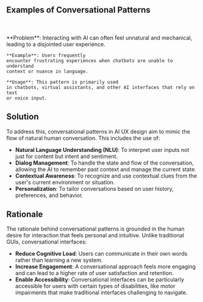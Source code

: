
## Examples of Conversational Patterns

<br />
<div className='w-full grid grid-cols-1 md:grid-cols-2 gap-x-4 gap-y-8'>
  <SampleUI
    src={ChatGPT}
    desc='ChatGPT'
    productUrl='https://chat.openai.com/'
  />
  <SampleUI
    src={Perplexity}
    desc='Perplexity'
    productUrl='https://www.perplexity.ai'
  />
  <SampleUI
    src={Copilot}
    desc='Github Copilot on VS Code'
    productUrl='https://github.com/features/copilot'
  />
  <SampleUI
    src={BingCopilot}
    desc='Copilot on Bing'
    productUrl='https://www.bing.com/chat'
  />
</div>
<br />

   <div className="border border-neutral-200 dark:border-neutral-700 bg-neutral-50 dark:bg-neutral-800 p-8 rounded-lg">
    **Problem**: Interacting with AI can often feel unnatural and mechanical,
    leading to a disjointed user experience. 
    
    **Example**: Users frequently
    encounter frustrating experiences when chatbots are unable to understand
    context or nuance in language.

    **Usage**: This pattern is primarily used
    in chatbots, virtual assistants, and other AI interfaces that rely on text
    or voice input.

  </div>

## Solution

To address this, conversational patterns in AI UX design aim to mimic the flow of natural human conversation. This includes the use of:

- **Natural Language Understanding (NLU)**: To interpret user inputs not just for content but intent and sentiment.
- **Dialog Management**: To handle the state and flow of the conversation, allowing the AI to remember past context and manage the current state.
- **Contextual Awareness**: To recognize and use contextual clues from the user's current environment or situation.
- **Personalization**: To tailor conversations based on user history, preferences, and behavior.

## Rationale

The rationale behind conversational patterns is grounded in the human desire for interaction that feels personal and intuitive. Unlike traditional GUIs, conversational interfaces:

- **Reduce Cognitive Load**: Users can communicate in their own words rather than learning a new system.
- **Increase Engagement**: A conversational approach feels more engaging and can lead to a higher rate of user satisfaction and retention.
- **Enable Accessibility**: Conversational interfaces can be particularly accessible for users with certain types of disabilities, like motor impairments that make traditional interfaces challenging to navigate.
